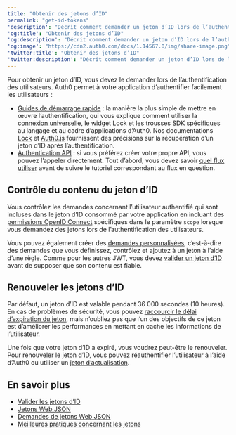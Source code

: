 ```yaml
---
title: "Obtenir des jetons d’ID"
permalink: "get-id-tokens"
'description': "Décrit comment demander un jeton d’ID lors de l’authentification des utilisateurs, qui inclut des demandes concernant l’utilisateur en incluant les permissions OIDC."
'og:title': "Obtenir des jetons d’ID"
'og:description': "Décrit comment demander un jeton d’ID lors de l’authentification des utilisateurs, qui inclut des demandes concernant l’utilisateur en incluant les permissions OIDC."
'og:image': "https://cdn2.auth0.com/docs/1.14567.0/img/share-image.png"
'twitter:title': "Obtenir des jetons d’ID"
'twitter:description': "Décrit comment demander un jeton d’ID lors de l’authentification des utilisateurs, qui inclut des demandes concernant l’utilisateur en incluant les permissions OIDC."
---
```


Pour obtenir un jeton d’ID, vous devez le demander lors de l’authentification des utilisateurs. Auth0 permet à votre application d’authentifier facilement les utilisateurs :

* [Guides de démarrage rapide](/docs/fr-ca/quickstarts) : la manière la plus simple de mettre en œuvre l’authentification, qui vous explique comment utiliser la [connexion universelle](/docs/fr-ca/authenticate/login/auth0-universal-login), le widget Lock et les trousses SDK spécifiques au langage et au cadre d’applications d’Auth0. Nos documentations [Lock](/docs/fr-ca/libraries/lock) et [Auth0.js](/docs/fr-ca/libraries/auth0js) fournissent des précisions sur la récupération d’un jeton d’ID après l’authentification.
* [Authentication API](/docs/fr-ca/api/authentication) : si vous préférez créer votre propre API, vous pouvez l’appeler directement. Tout d’abord, vous devez savoir [quel flux utiliser](/docs/fr-ca/get-started/authentication-and-authorization-flow/which-oauth-2-0-flow-should-i-use) avant de suivre le tutoriel correspondant au flux en question.

## Contrôle du contenu du jeton d’ID

Vous contrôlez les demandes concernant l’utilisateur authentifié qui sont incluses dans le jeton d’ID consommé par votre application en incluant des [permissions OpenID Connect](/docs/fr-ca/get-started/apis/scopes/openid-connect-scopes) spécifiques dans le paramètre `scope` lorsque vous demandez des jetons lors de l’authentification des utilisateurs.

Vous pouvez également créer des [demandes personnalisées](/docs/fr-ca/secure/tokens/json-web-tokens/json-web-token-claims), c’est-à-dire des demandes que vous définissez, contrôlez et ajoutez à un jeton à l’aide d’une règle. Comme pour les autres <Tooltip href="/docs/fr-ca/glossary?term=json-web-token" tip="Jeton Web JSON (JWT)
Format standard de jeton d’ID (et souvent de jeton d’accès) utilisé pour représenter en toute sécurité des demandes entre deux parties." cta="Voir le glossaire">JWT</Tooltip>, vous devez [valider un jeton d’ID](/docs/fr-ca/secure/tokens/id-tokens/validate-id-tokens) avant de supposer que son contenu est fiable.

## Renouveler les jetons d’ID

Par défaut, un jeton d’ID est valable pendant 36 000 secondes (10 heures). En cas de problèmes de sécurité, vous pouvez [raccourcir le délai d’expiration du jeton](/docs/fr-ca/secure/tokens/id-tokens/update-id-token-lifetime), mais n’oubliez pas que l’un des objectifs de ce jeton est d’améliorer les performances en mettant en cache les informations de l’utilisateur.

Une fois que votre jeton d’ID a expiré, vous voudrez peut-être le renouveler. Pour renouveler le jeton d’ID, vous pouvez réauthentifier l’utilisateur à l’aide d’Auth0 ou utiliser un [jeton d’actualisation](/docs/fr-ca/secure/tokens/refresh-tokens).

## En savoir plus

* [Valider les jetons d’ID](/docs/fr-ca/secure/tokens/id-tokens/validate-id-tokens)
* [Jetons Web JSON](/docs/fr-ca/secure/tokens/json-web-tokens)
* [Demandes de jetons Web JSON](/docs/fr-ca/secure/tokens/json-web-tokens/json-web-token-claims)
* [Meilleures pratiques concernant les jetons](/docs/fr-ca/secure/tokens/token-best-practices)